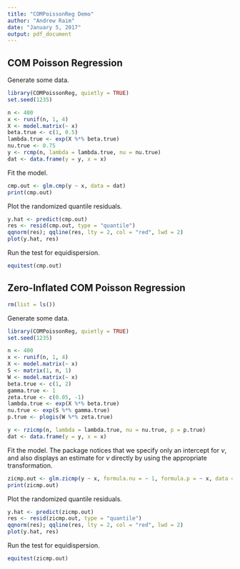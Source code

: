 ```yaml
---
title: "COMPoissonReg Demo"
author: "Andrew Raim"
date: "January 5, 2017"
output: pdf_document
---
```


## COM Poisson Regression

Generate some data.

```r
library(COMPoissonReg, quietly = TRUE)
set.seed(1235)

n <- 400
x <- runif(n, 1, 4)
X <- model.matrix(~ x)
beta.true <- c(1, 0.5)
lambda.true <- exp(X %*% beta.true)
nu.true <- 0.75
y <- rcmp(n, lambda = lambda.true, nu = nu.true)
dat <- data.frame(y = y, x = x)
```

Fit the model.

```r
cmp.out <- glm.cmp(y ~ x, data = dat)
print(cmp.out)
```

Plot the randomized quantile residuals.

```r
y.hat <- predict(cmp.out)
res <- resid(cmp.out, type = "quantile")
qqnorm(res); qqline(res, lty = 2, col = "red", lwd = 2)
plot(y.hat, res)
```

Run the test for equidispersion.

```r
equitest(cmp.out)
```

## Zero-Inflated COM Poisson Regression

```r
rm(list = ls())
```


Generate some data.

```r
library(COMPoissonReg, quietly = TRUE)
set.seed(1235)

n <- 400
x <- runif(n, 1, 4)
X <- model.matrix(~ x)
S <- matrix(1, n, 1)
W <- model.matrix(~ x)
beta.true <- c(1, 2)
gamma.true <- 1
zeta.true <- c(0.05, -1)
lambda.true <- exp(X %*% beta.true)
nu.true <- exp(S %*% gamma.true)
p.true <- plogis(W %*% zeta.true)

y <- rzicmp(n, lambda = lambda.true, nu = nu.true, p = p.true)
dat <- data.frame(y = y, x = x)
```

Fit the model. The package notices that we specify only an intercept for $\nu$, and also displays an estimate for $\nu$ directly by using the appropriate transformation.

```r
zicmp.out <- glm.zicmp(y ~ x, formula.nu = ~ 1, formula.p = ~ x, data = dat)
print(zicmp.out)
```

Plot the randomized quantile residuals.

```r
y.hat <- predict(zicmp.out)
res <- resid(zicmp.out, type = "quantile")
qqnorm(res); qqline(res, lty = 2, col = "red", lwd = 2)
plot(y.hat, res)
```

Run the test for equidispersion.

```r
equitest(zicmp.out)
```
